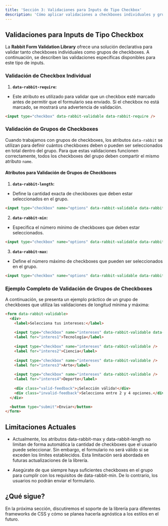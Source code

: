 ```yaml
---
title: 'Sección 3: Validaciones para Inputs de Tipo Checkbox'
description: 'Cómo aplicar validaciones a checkboxes individuales y grupos de checkboxes utilizando atributos data-rabbit'
---
```


## Validaciones para Inputs de Tipo Checkbox

La **Rabbit Form Validation Library** ofrece una solución declarativa para validar tanto checkboxes individuales como grupos de checkboxes. A continuación, se describen las validaciones específicas disponibles para este tipo de inputs.

### Validación de Checkbox Individual

1. **`data-rabbit-require`:**
  - Este atributo es utilizado para validar que un checkbox esté marcado antes de permitir que el formulario sea enviado. Si el checkbox no está marcado, se mostrará una advertencia de validación.
  
  ```html
  <input type="checkbox" data-rabbit-validable data-rabbit-require />
  ```

### Validación de Grupos de Checkboxes

Cuando trabajamos con grupos de checkboxes, los atributos `data-rabbit` se utilizan para definir cuántos checkboxes deben o pueden ser seleccionados en total dentro del grupo. Para que estas validaciones funcionen correctamente, todos los checkboxes del grupo deben compartir el mismo atributo `name`.

#### Atributos para Validación de Grupos de Checkboxes

1. **`data-rabbit-length`:**

  - Define la cantidad exacta de checkboxes que deben estar seleccionados en el grupo.

  ```html
  <input type="checkbox" name="options" data-rabbit-validable data-rabbit-length="2" />
  ```

2. **`data-rabbit-min`:**

  - Especifica el número mínimo de checkboxes que deben estar seleccionados.

  ```html
  <input type="checkbox" name="options" data-rabbit-validable data-rabbit-min="1" />
  ```

3. **`data-rabbit-max`:**

  - Define el número máximo de checkboxes que pueden ser seleccionados en el grupo.

  ```html
  <input type="checkbox" name="options" data-rabbit-validable data-rabbit-max="3" />
  ```

### Ejemplo Completo de Validación de Grupos de Checkboxes

A continuación, se presenta un ejemplo práctico de un grupo de checkboxes que utiliza las validaciones de longitud mínima y máxima:

  ```html
  <form data-rabbit-validable>
    <div>
      <label>Selecciona tus intereses:</label>
      
      <input type="checkbox" name="intereses" data-rabbit-validable data-rabbit-min="2" data-rabbit-max="4" />
      <label for="interes1">Tecnología</label>
      
      <input type="checkbox" name="intereses" data-rabbit-validable />
      <label for="interes2">Ciencia</label>
      
      <input type="checkbox" name="intereses" data-rabbit-validable />
      <label for="interes3">Arte</label>
      
      <input type="checkbox" name="intereses" data-rabbit-validable />
      <label for="interes4">Deporte</label>
      
      <div class="valid-feedback">¡Selección válida!</div>
      <div class="invalid-feedback">Selecciona entre 2 y 4 opciones.</div>
    </div>

    <button type="submit">Enviar</button>
  </form>
  ```

## Limitaciones Actuales

- Actualmente, los atributos data-rabbit-max y data-rabbit-length no limitan de forma automática la cantidad de checkboxes que el usuario puede seleccionar. Sin embargo, el formulario no será válido si se exceden los límites establecidos. Esta limitación será abordada en futuras actualizaciones de la librería.

- Asegúrate de que siempre haya suficientes checkboxes en el grupo para cumplir con los requisitos de data-rabbit-min. De lo contrario, los usuarios no podrán enviar el formulario.

## ¿Qué sigue?

En la próxima sección, discutiremos el soporte de la librería para diferentes frameworks de CSS y cómo se planea hacerla agnóstica a los estilos en el futuro.